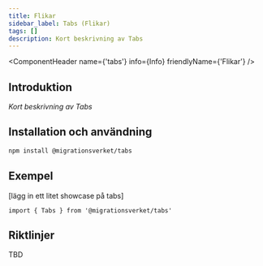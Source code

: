 ```yaml
---
title: Flikar
sidebar_label: Tabs (Flikar)
tags: []
description: Kort beskrivning av Tabs
---
```



<ComponentHeader name={'tabs'} info={Info} friendlyName={'Flikar'} />

## Introduktion

_Kort beskrivning av Tabs_

## Installation och användning

```bash npm2yarn
npm install @migrationsverket/tabs
```

## Exempel

<div>
    [lägg in ett litet showcase på tabs]
</div>

```tsx
import { Tabs } from '@migrationsverket/tabs'
```

## Riktlinjer

TBD
